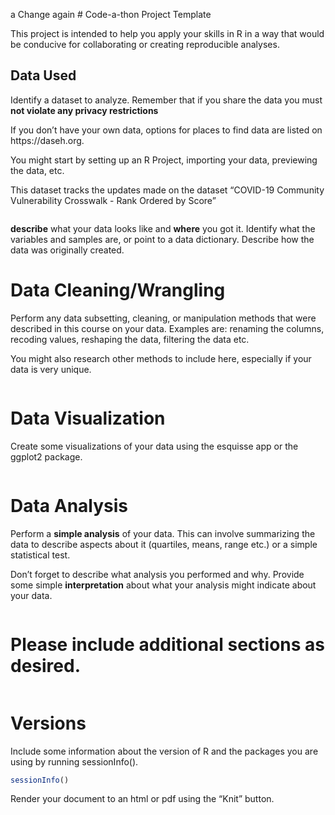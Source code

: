 a Change again
# Code-a-thon Project Template

This project is intended to help you apply your skills in R in a way that would be conducive for collaborating or creating reproducible analyses.


## Data Used

Identify a dataset to analyze. Remember that if you share the data you must **not violate any privacy restrictions**

If you don't have your own data, options for places to find data are listed on https://daseh.org.

You might start by setting up an R Project, importing your data, previewing the data, etc. 

This dataset tracks the updates made on the dataset "COVID-19 Community Vulnerability Crosswalk - Rank Ordered by Score"


```r

```

**describe** what your data looks like and **where** you got it. Identify what the variables and samples are, or point to a data dictionary. Describe how the data was originally created. 


# Data Cleaning/Wrangling

Perform any data subsetting, cleaning, or manipulation methods that were described in this course on your data. Examples are: renaming the columns, recoding values, reshaping the data, filtering the data etc. 

You might also research other methods to include here, especially if your data is very unique.

```r

```


# Data Visualization

Create some visualizations of your data using the esquisse app or the ggplot2 package.

```r

```


# Data Analysis

Perform a **simple analysis** of your data. This can involve summarizing the data to describe aspects about it (quartiles, means, range etc.) or a simple statistical test. 

Don't forget to describe what analysis you performed and why. Provide some simple **interpretation** about what your analysis might indicate about your data.

```r

```


# Please include additional sections as desired.

```r

```


# Versions

Include some information about the version of R and the packages you are using by running sessionInfo().

```r
sessionInfo()
```

Render your document to an html or pdf using the "Knit" button.
